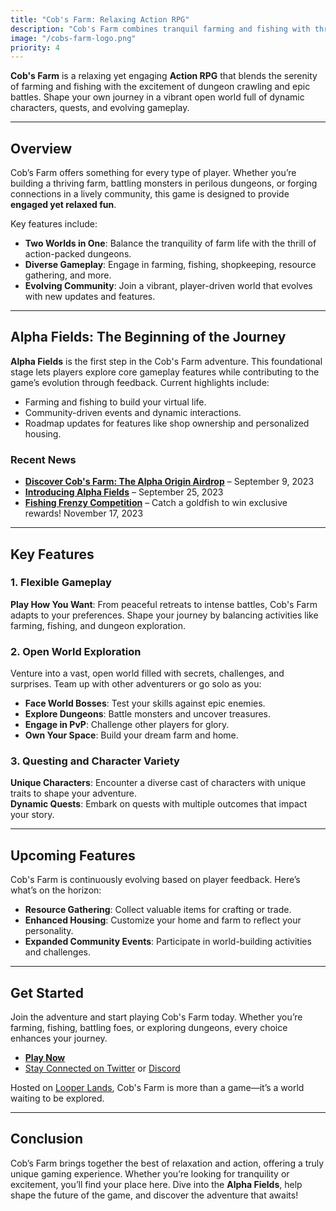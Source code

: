 ```yaml
---
title: "Cob's Farm: Relaxing Action RPG"
description: "Cob's Farm combines tranquil farming and fishing with thrilling dungeon exploration and intense battles. Shape your own adventure in a constantly evolving open world."
image: "/cobs-farm-logo.png"
priority: 4
---
```


**Cob's Farm** is a relaxing yet engaging **Action RPG** that blends the serenity of farming and fishing with the excitement of dungeon crawling and epic battles. Shape your own journey in a vibrant open world full of dynamic characters, quests, and evolving gameplay.

---

## Overview

Cob’s Farm offers something for every type of player. Whether you’re building a thriving farm, battling monsters in perilous dungeons, or forging connections in a lively community, this game is designed to provide **engaged yet relaxed fun**.

Key features include:

- **Two Worlds in One**: Balance the tranquility of farm life with the thrill of action-packed dungeons.
- **Diverse Gameplay**: Engage in farming, fishing, shopkeeping, resource gathering, and more.
- **Evolving Community**: Join a vibrant, player-driven world that evolves with new updates and features.

---

## Alpha Fields: The Beginning of the Journey

**Alpha Fields** is the first step in the Cob's Farm adventure. This foundational stage lets players explore core gameplay features while contributing to the game’s evolution through feedback. Current highlights include:

- Farming and fishing to build your virtual life.
- Community-driven events and dynamic interactions.
- Roadmap updates for features like shop ownership and personalized housing.

### Recent News

- **[Discover Cob's Farm: The Alpha Origin Airdrop](#)** – September 9, 2023
- **[Introducing Alpha Fields](#)** – September 25, 2023
- **[Fishing Frenzy Competition](#)** – Catch a goldfish to win exclusive rewards! November 17, 2023

---

## Key Features

### 1. Flexible Gameplay

**Play How You Want**: From peaceful retreats to intense battles, Cob's Farm adapts to your preferences. Shape your journey by balancing activities like farming, fishing, and dungeon exploration.

### 2. Open World Exploration

Venture into a vast, open world filled with secrets, challenges, and surprises. Team up with other adventurers or go solo as you:

- **Face World Bosses**: Test your skills against epic enemies.
- **Explore Dungeons**: Battle monsters and uncover treasures.
- **Engage in PvP**: Challenge other players for glory.
- **Own Your Space**: Build your dream farm and home.

### 3. Questing and Character Variety

**Unique Characters**: Encounter a diverse cast of characters with unique traits to shape your adventure.  
**Dynamic Quests**: Embark on quests with multiple outcomes that impact your story.

---

## Upcoming Features

Cob's Farm is continuously evolving based on player feedback. Here’s what’s on the horizon:

- **Resource Gathering**: Collect valuable items for crafting or trade.
- **Enhanced Housing**: Customize your home and farm to reflect your personality.
- **Expanded Community Events**: Participate in world-building activities and challenges.

---

## Get Started

Join the adventure and start playing Cob's Farm today. Whether you’re farming, fishing, battling foes, or exploring dungeons, every choice enhances your journey.

- [**Play Now**](#)
- [Stay Connected on Twitter](https://twitter.com) or [Discord](https://discord.gg)

Hosted on [Looper Lands](#), Cob's Farm is more than a game—it’s a world waiting to be explored.

---

## Conclusion

Cob’s Farm brings together the best of relaxation and action, offering a truly unique gaming experience. Whether you’re looking for tranquility or excitement, you’ll find your place here. Dive into the **Alpha Fields**, help shape the future of the game, and discover the adventure that awaits!
